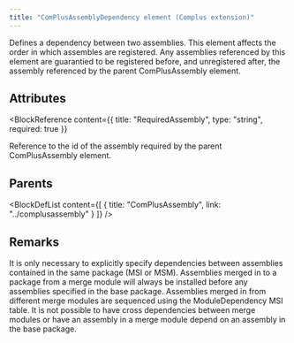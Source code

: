 ```yaml
---
title: "ComPlusAssemblyDependency element (Complus extension)"
---
```



Defines a dependency between two assemblies. This element
 affects the order in which assembles are registered. Any assemblies referenced
 by this element are guarantied to be registered before, and unregistered after,
 the assembly referenced by the parent ComPlusAssembly element.


## Attributes

<BlockWrapper>

  <BlockReference
    content={{
      title: "RequiredAssembly",
      type: "string",
      required: true
    }}
  >
  Reference to the id of the assembly required by the parent
   ComPlusAssembly element.
  </BlockReference>

</BlockWrapper>


## Parents

<BlockDefList content={[
    {
      title: "ComPlusAssembly",
      link: "../complusassembly"
    }
  ]}
/>

## Remarks

It is only necessary to explicitly specify dependencies between
 assemblies contained in the same package (MSI or MSM). Assemblies merged in to a
 package from a merge module will always be installed before any assemblies
 specified in the base package. Assemblies merged in from different merge
 modules are sequenced using the ModuleDependency MSI table. It is not possible
 to have cross dependencies between merge modules or have an assembly in a merge
 module depend on an assembly in the base package.